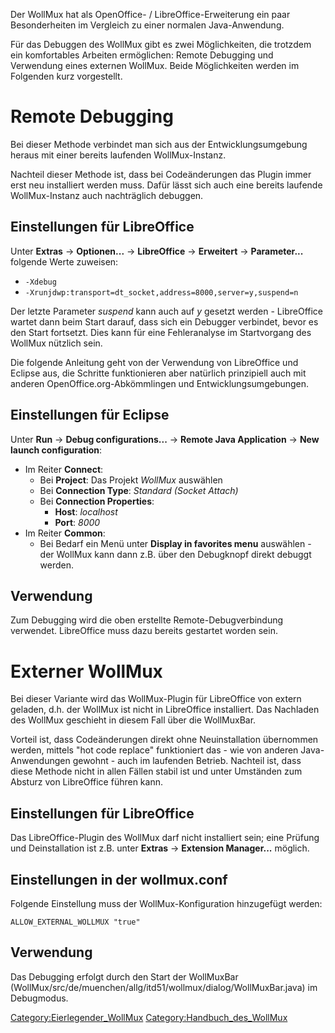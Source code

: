 Der WollMux hat als OpenOffice- / LibreOffice-Erweiterung ein paar Besonderheiten im Vergleich zu einer normalen Java-Anwendung.

Für das Debuggen des WollMux gibt es zwei Möglichkeiten, die trotzdem ein komfortables Arbeiten ermöglichen: Remote Debugging und Verwendung eines externen WollMux. Beide Möglichkeiten werden im Folgenden kurz vorgestellt.

= Remote Debugging =
Bei dieser Methode verbindet man sich aus der Entwicklungsumgebung heraus mit einer bereits laufenden WollMux-Instanz.

Nachteil dieser Methode ist, dass bei Codeänderungen das Plugin immer erst neu installiert werden muss. Dafür lässt sich auch eine bereits laufende WollMux-Instanz auch nachträglich debuggen.

== Einstellungen für LibreOffice ==
Unter '''Extras''' -> '''Optionen...''' -> '''LibreOffice''' -> '''Erweitert''' -> '''Parameter...''' folgende Werte zuweisen:
* <code>-Xdebug</code>
* <code>-Xrunjdwp:transport=dt_socket,address=8000,server=y,suspend=n</code>

Der letzte Parameter ''suspend'' kann auch auf ''y'' gesetzt werden - LibreOffice wartet dann beim Start darauf, dass sich ein Debugger verbindet, bevor es den Start fortsetzt. Dies kann für eine Fehleranalyse im Startvorgang des WollMux nützlich sein.

Die folgende Anleitung geht von der Verwendung von LibreOffice und Eclipse aus, die Schritte funktionieren aber natürlich prinzipiell auch mit anderen OpenOffice.org-Abkömmlingen und Entwicklungsumgebungen.

== Einstellungen für Eclipse ==
Unter '''Run''' -> '''Debug configurations...''' -> '''Remote Java Application''' -> '''New launch configuration''':
* Im Reiter '''Connect''':
** Bei '''Project''': Das Projekt ''WollMux'' auswählen
** Bei '''Connection Type''': ''Standard (Socket Attach)''
** Bei '''Connection Properties''':
*** '''Host''': ''localhost''
*** '''Port''': ''8000''
* Im Reiter '''Common''':
** Bei Bedarf ein Menü unter '''Display in favorites menu''' auswählen - der WollMux kann dann z.B. über den Debugknopf direkt debuggt werden.

== Verwendung ==
Zum Debugging wird die oben erstellte Remote-Debugverbindung verwendet. LibreOffice muss dazu bereits gestartet worden sein.

= Externer WollMux =
Bei dieser Variante wird das WollMux-Plugin für LibreOffice von extern geladen, d.h. der WollMux ist nicht in LibreOffice installiert. Das Nachladen des WollMux geschieht in diesem Fall über die WollMuxBar.

Vorteil ist, dass Codeänderungen direkt ohne Neuinstallation übernommen werden, mittels "hot code replace" funktioniert das - wie von anderen Java-Anwendungen gewohnt - auch im laufenden Betrieb. Nachteil ist, dass diese Methode nicht in allen Fällen stabil ist und unter Umständen zum Absturz von LibreOffice führen kann.

== Einstellungen für LibreOffice ==
Das LibreOffice-Plugin des WollMux darf nicht installiert sein; eine Prüfung und Deinstallation ist z.B. unter '''Extras''' -> '''Extension Manager...''' möglich.

== Einstellungen in der wollmux.conf ==
Folgende Einstellung muss der WollMux-Konfiguration hinzugefügt werden:

<code>ALLOW_EXTERNAL_WOLLMUX "true"</code>

== Verwendung ==
Das Debugging erfolgt durch den Start der WollMuxBar (WollMux/src/de/muenchen/allg/itd51/wollmux/dialog/WollMuxBar.java) im Debugmodus.

[[Category:Eierlegender_WollMux]]
[[Category:Handbuch_des_WollMux]]